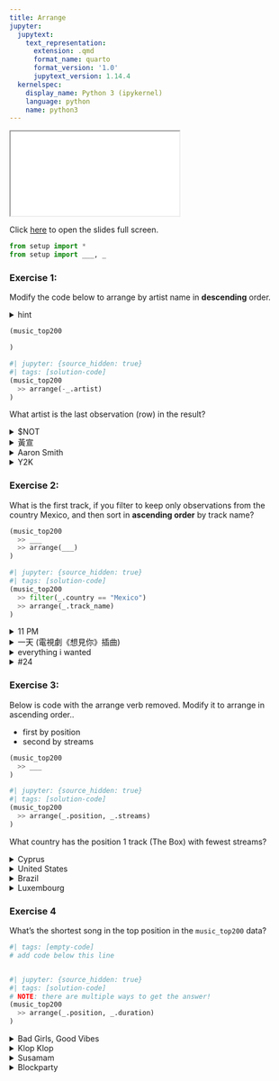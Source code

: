 ```yaml
---
title: Arrange
jupyter:
  jupytext:
    text_representation:
      extension: .qmd
      format_name: quarto
      format_version: '1.0'
      jupytext_version: 1.14.4
  kernelspec:
    display_name: Python 3 (ipykernel)
    language: python
    name: python3
---
```


```{=html}
<iframe class="slide-deck" src="../slides/01c-slides.html"></iframe>
```

Click [here](../slides/01c-slides.qmd) to open the slides full screen.

```python
from setup import *
from setup import ___, _
```

### Exercise 1:

Modify the code below to arrange by artist name in **descending** order.

<details><summary>hint</summary>

> You can sort something in descending order, using the `-` operator.

<details><summary>another hint</summary>

> Start by using the pipe operator with `arrange()`. You will need to specify what to arrange by.

</details>
</details>

```python
(music_top200

)
```

```python
#| jupyter: {source_hidden: true}
#| tags: [solution-code]
(music_top200
  >> arrange(-_.artist)
)
```

What artist is the last observation (row) in the result?

<details><summary>$NOT</summary>Great job!</details>
<details><summary>黃宣</summary>That's not right. Did you arrange in ascending, rather than descending order?</details>
<details><summary>Aaron Smith</summary>Incorrect</details>
<details><summary>Y2K</summary>Incorrect</details>  


### Exercise 2:

What is the first track, if you filter to keep only observations from the country Mexico, and then sort in **ascending order** by track name?

```python
(music_top200
  >> ___
  >> arrange(___)
)
```

```python
#| jupyter: {source_hidden: true}
#| tags: [solution-code]
(music_top200
  >> filter(_.country == "Mexico")
  >> arrange(_.track_name)
)
```

<details><summary>11 PM</summary>Great job!</details>
<details><summary>一天 (電視劇《想見你》插曲)</summary>Incorrect</details>
<details><summary>everything i wanted</summary>Incorrect</details>
<details><summary>#24</summary>Be sure to filter where country is Mexico</details>  


### Exercise 3: 

Below is code with the arrange verb removed. Modify it to arrange in ascending order..

* first by position
* second by streams

```python
(music_top200
  >> ___
)
```

```python
#| jupyter: {source_hidden: true}
#| tags: [solution-code]
(music_top200
  >> arrange(_.position, _.streams)
)
```

What country has the position 1 track (The Box) with fewest streams?

<details><summary>Cyprus</summary>That's right! Make sure to double check that the track is named The Box by Roddy Ricch.</details>
<details><summary>United States</summary>Incorrect</details>
<details><summary>Brazil</summary>Incorrect</details>
<details><summary>Luxembourg</summary>Incorrect</details>  


### Exercise 4

What's the shortest song in the top position in the `music_top200` data?

```python
#| tags: [empty-code]
# add code below this line



```

```python
#| jupyter: {source_hidden: true}
#| tags: [solution-code]
# NOTE: there are multiple ways to get the answer!
(music_top200
  >> arrange(_.position, _.duration)
)
```

<details><summary>Bad Girls, Good Vibes</summary>That's right!</details>
<details><summary>Klop Klop</summary>Incorrect. This is the shortest track in any position. Can you sort to get top position tracks first?</details>
<details><summary>Susamam</summary>Incorrect. This is the longest track in any position. Can you sort to get top position tracks first?</details>
<details><summary>Blockparty</summary>Incorrect. This is the shortest track in the last position.</details>  
